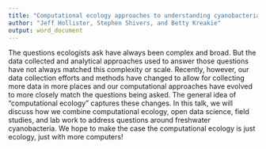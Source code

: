 ```yaml
---
title: "Computational ecology approaches to understanding cyanobacteria: It's just ecology but with more computers!"
author: "Jeff Hollister, Stephen Shivers, and Betty Kreakie"
output: word_document
---
```


The questions ecologists ask have always been complex and broad.  But the data collected and analytical approaches used to answer those questions have not always matched this complexity or scale. Recently, however, our data collection efforts and methods have changed to allow for collecting more data in more places and our computational approaches have evolved to more closely match the questions being asked.  The general idea of "computational ecology" captures these changes.  In this talk, we will discuss how we combine computational ecology, open data science, field studies, and lab work to address questions around freshwater cyanobacteria.  We hope to make the case the computational ecology is just ecology, just with more computers!   
  
  
